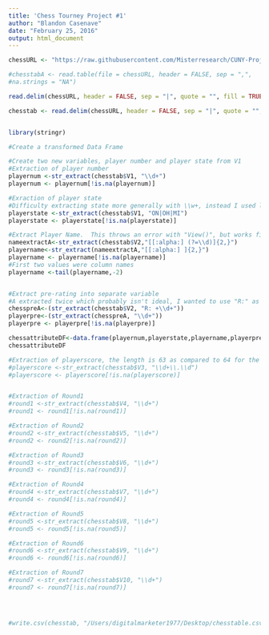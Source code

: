 ```yaml
---
title: 'Chess Tourney Project #1'
author: "Blandon Casenave"
date: "February 25, 2016"
output: html_document
---
```


```r

chessURL <- "https://raw.githubusercontent.com/Misterresearch/CUNY-Projects/152d2831a0ecf8f796f9c80de14e79ad1a20260a/tournamentinfo.txt"

#chesstabA <- read.table(file = chessURL, header = FALSE, sep = ",",
#na.strings = "NA")

read.delim(chessURL, header = FALSE, sep = "|", quote = "", fill = TRUE, comment.char = "-")

chesstab <- read.delim(chessURL, header = FALSE, sep = "|", quote = "", fill = TRUE, comment.char = "-")


library(stringr)

#Create a transformed Data Frame

#Create two new variables, player number and player state from V1
#Extraction of player number
playernum <-str_extract(chesstab$V1, "\\d+")
playernum <- playernum[!is.na(playernum)]

#Exraction of player state
#Difficulty extracting state more generally with \\w+, instead I used literal values 
playerstate <-str_extract(chesstab$V1, "ON|OH|MI")
playerstate <- playerstate[!is.na(playerstate)]

#Extract Player Name.  This throws an error with "View()", but works fine in the console.
nameextractA<-str_extract(chesstab$V2,"[[:alpha:] (?=\\d)]{2,}")
playername<-str_extract(nameextractA,"[[:alpha:] ]{2,}")
playername <- playername[!is.na(playername)]
#First two values were column names
playername <-tail(playername,-2)


#Extract pre-rating into separate variable
#A extracted twice which probably isn't ideal, I wanted to use "R:" as a demiliter instead
chesspreA<-(str_extract(chesstab$V2, "R: +\\d+"))
playerpre<-(str_extract(chesspreA, "\\d+"))
playerpre <- playerpre[!is.na(playerpre)]

chessattributeDF<-data.frame(playernum,playerstate,playername,playerpre)
chessattributeDF

#Extraction of playerscore, the length is 63 as compared to 64 for the attribute variables
#playerscore <-str_extract(chesstab$V3, "\\d+\\.\\d")
#playerscore <- playerscore[!is.na(playerscore)]


#Extraction of Round1
#round1 <-str_extract(chesstab$V4, "\\d+")
#round1 <- round1[!is.na(round1)]

#Extraction of Round2
#round2 <-str_extract(chesstab$V5, "\\d+")
#round2 <- round2[!is.na(round2)]

#Extraction of Round3
#round3 <-str_extract(chesstab$V6, "\\d+")
#round3 <- round3[!is.na(round3)]

#Extraction of Round4
#round4 <-str_extract(chesstab$V7, "\\d+")
#round4 <- round4[!is.na(round4)]

#Extraction of Round5
#round5 <-str_extract(chesstab$V8, "\\d+")
#round5 <- round5[!is.na(round5)]

#Extraction of Round6
#round6 <-str_extract(chesstab$V9, "\\d+")
#round6 <- round6[!is.na(round6)]

#Extraction of Round7
#round7 <-str_extract(chesstab$V10, "\\d+")
#round7 <- round7[!is.na(round7)]




#write.csv(chesstab, "/Users/digitalmarketer1977/Desktop/chesstable.csv")
```


